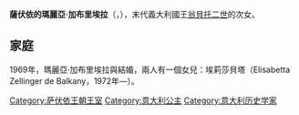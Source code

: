 {{BLP unsourced|time=2020-09-08T12:22:44+00:00}}
{{Infobox royalty
| name        = 薩伏依的瑪麗亞·加布里埃拉
| image       = Maria Gabriella of Savoy 1960.jpg
| birth_date  = {{Birth date and age|1940|02|24|df=y}}
| birth_place = {{flag|Kingdom of Italy}}[[那不勒斯|那不勒斯]]
| full name   = Maria Gabriella Giuseppa Aldegonda Adelaide Ludovica Felicità Gennara di Savoia
| house       = [[薩伏依王朝|薩伏依王朝]]
| father      = [[翁貝托二世|翁貝托二世]]
| mother      = [[瑪麗·荷塞_(比利時)|比利時的瑪麗·荷塞]]
}}
'''薩伏依的瑪麗亞·加布里埃拉'''（{{lang-it|Maria Gabriella di Savoia}}，{{bd|1940年|2月24日}}），末代義大利國王[[翁貝托二世|翁貝托二世]]的次女。

== 家庭 ==
1969年，瑪麗亞·加布里埃拉與{{link-it|羅伯特·策林格·德·巴爾卡尼|Robert Zellinger de Balkany}}結婚，兩人有一個女兒：埃莉莎貝塔（Elisabetta Zellinger de Balkany，1972年—）。

[[Category:萨伏依王朝王室|Category:萨伏依王朝王室]]
[[Category:意大利公主|Category:意大利公主]]
[[Category:意大利历史学家|Category:意大利历史学家]]